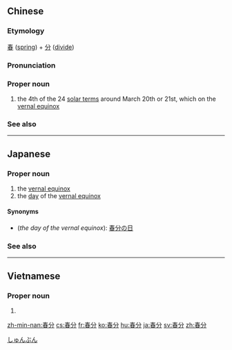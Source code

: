 ==Chinese==
{{zh-forms|spring|divide}}

===Etymology===
[[春]] ([[spring]]) + [[分]] ([[divide]])

===Pronunciation===
{{zh-pron
|m=Chūnfēn
|c=ceon1 fan1
|mn=Chhun-hun
|cat=pn
}}

===Proper noun===
{{zh-proper}}

# the 4th of the 24 [[w:solar term|solar terms]] around March 20th or 21st, which on the [[vernal equinox]]

===See also===
{{list:solar terms/zh}}

----

==Japanese==
{{ja-kanjitab|しゅん|ぶん|yomi=on}}

===Proper noun===
{{ja-pos|しゅんぶん|proper}}

# the [[vernal equinox]]
# the [[day]] of the [[vernal equinox]]

====Synonyms====
* (''the day of the vernal equinox''): [[春分の日]]

===See also===
{{list:solar terms/ja}}

[[Category:ja:Calendar terms|しゅんぶん]]

----

==Vietnamese==
{{vi-hantutab}}

===Proper noun===
{{vi-hantu}}

# {{han tu form of|xuân phân|the [[vernal equinox]], the [[day]] of the [[vernal equinox]]}}

[[zh-min-nan:春分]]
[[cs:春分]]
[[fr:春分]]
[[ko:春分]]
[[hu:春分]]
[[ja:春分]]
[[sv:春分]]
[[zh:春分]]